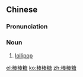 ==Chinese==
{{zh-forms}}

===Pronunciation===
{{zh-pron
|m=bàngbàngtáng
|c=paang5 paang5 tong4-2
|mn=pàng-pàng-thn̂g
|cat=n
}}

===Noun===
{{zh-noun}}

# [[lollipop]]

{{zh-cat|Sweets}}

[[el:棒棒糖]]
[[ko:棒棒糖]]
[[zh:棒棒糖]]